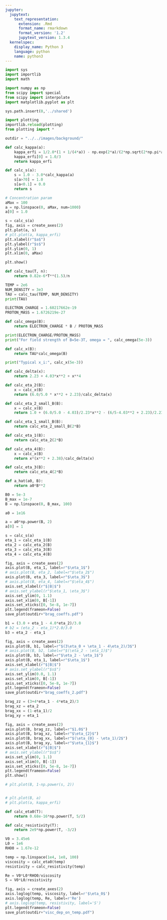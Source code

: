 ```yaml
---
jupyter:
  jupytext:
    text_representation:
      extension: .Rmd
      format_name: rmarkdown
      format_version: '1.2'
      jupytext_version: 1.3.4
  kernelspec:
    display_name: Python 3
    language: python
    name: python3
---
```


```python
import sys
import importlib
import math

import numpy as np
from scipy import special
from scipy import interpolate
import matplotlib.pyplot as plt

sys.path.insert(0,'../shared')

import plotting
importlib.reload(plotting)
from plotting import *

outdir = "../../images/background/"
```

```python
def calc_kappa(a):
    kappa_erfi = 1/2.0*(1 + 1/(4*a)) - np.exp(2*a)/(2*np.sqrt(2*np.pi*a)*special.erfi(np.sqrt(2*a)))
    kappa_erfi[0] = 1.0/3
    return kappa_erfi

def calc_s(a):
    s = 1.0 - 3.0*calc_kappa(a)
    s[a>70] = 1.0
    s[a<0.1] = 0.0
    return s
```

```python
# Concentration param
aMax = 100
a = np.linspace(0, aMax, num=1000)
a[0] = 1.0

s = calc_s(a)
fig, axis = create_axes(2)
plt.plot(a, s)
# plt.plot(a, kappa_erfi)
plt.xlabel(r"$a$")
plt.ylabel(r"$s$")
plt.ylim(0, 1)
plt.xlim(0, aMax)

plt.show()
```

```python
def calc_tau(T, n):
    return 0.82e-6*T**(1.5)/n

TEMP = 2e6
NUM_DENSITY = 3e3
TAU = calc_tau(TEMP, NUM_DENSITY)
print(TAU)
```

```python
ELECTRON_CHARGE = 1.60217662e-19
PROTON_MASS = 1.6726219e-27

def calc_omega(B):
    return ELECTRON_CHARGE * B / PROTON_MASS

print(ELECTRON_CHARGE/PROTON_MASS)
print("For field strength of B=5e-3T, omega = ", calc_omega(5e-3))
```

```python
def calc_x(B):
    return TAU*calc_omega(B)

print("Typical x_i:", calc_x(5e-3))
```

```python
def calc_delta(x):
    return 2.23 + 4.03*x**2 + x**4
```

```python
def calc_eta_2(B):
    x = calc_x(B)
    return (6.0/5.0 * x**2 + 2.23)/calc_delta(x)

def calc_eta_2_small_B(B):
    x = calc_x(B)
    return 1.0 + (6.0/5.0 - 4.03)/2.23*x**2 - (6/5-4.03**2 + 2.23)/2.23**2 * x**4

def calc_eta_1_small_B(B):
    return calc_eta_2_small_B(2*B)

def calc_eta_1(B):
    return calc_eta_2(2*B)

def calc_eta_4(B):
    x = calc_x(B)
    return x*(x**2 + 2.38)/calc_delta(x)

def calc_eta_3(B):
    return calc_eta_4(2*B)
```

```python
def a_hat(a0, B):
    return a0*B**2
```

```python
B0 = 5e-3
B_max = 1e-7
B = np.linspace(0, B_max, 100)

a0 = 1e16

a = a0*np.power(B, 2)
a[0] = 1

s = calc_s(a)
eta_1 = calc_eta_1(B)
eta_2 = calc_eta_2(B)
eta_3 = calc_eta_3(B)
eta_4 = calc_eta_4(B)

fig, axis = create_axes(2)
axis.plot(B, eta_1, label=r"$\eta_1$")
# axis.plot(B, eta_2, label=r"$\eta_2$")
axis.plot(B, eta_3, label=r"$\eta_3$")
# axis.plot(B, eta_4, label=r"$\eta_4$")
axis.set_xlabel(r"$|B|$")
# axis.set_ylabel(r"$\eta_1, \eta_3$")
axis.set_ylim(0, 1.1)
axis.set_xlim(0, B[-1])
axis.set_xticks([0, 5e-8, 1e-7])
plt.legend(frameon=False)
save_plot(outdir+"brag_coeffs.pdf")

b1 = (3.0 + eta_1 - 4.0*eta_2)/3.0
# b2 = (eta_2 - eta_1)*2.0/3.0
b3 = eta_2 - eta_1

fig, axis = create_axes(2)
axis.plot(B, b1, label=r"$(3\eta_0 + \eta_1 - 4\eta_2)/3$")
# axis.plot(B, b2, label=r"$(\eta_2 - \eta_1)$")
axis.plot(B, b3, label=r"$\eta_2 - \eta_1$")
axis.plot(B, eta_1, label=r"$\eta_1$")
axis.set_xlabel(r"$|B|$")
# axis.set_ylabel(r"$s$")
axis.set_ylim(0.0, 1.1)
axis.set_xlim(0, B[-1])
axis.set_xticks([0, 5e-8, 1e-7])
plt.legend(frameon=False)
save_plot(outdir+"brag_coeffs_2.pdf")

brag_zz = (3+4*eta_1 - 4*eta_2)/3
brag_xz = eta_2
brag_xx = (1-eta_1)/2
brag_xy = eta_1

fig, axis = create_axes(2)
axis.plot(B, brag_zz, label=r"$1.0$")
axis.plot(B, brag_xz, label=r"$\eta_{2}$")
axis.plot(B, brag_xx, label=r"$(\eta_{0} - \eta_1)/2$")
axis.plot(B, brag_xy, label=r"$\eta_{1}$")
axis.set_xlabel(r"$|B|$")
# axis.set_ylabel(r"$s$")
axis.set_ylim(0, 1.1)
axis.set_xlim(0, B[-1])
axis.set_xticks([0, 5e-8, 1e-7])
plt.legend(frameon=False)
plt.show()

# plt.plot(B, 1-np.power(s, 2))


# plt.plot(B, a)
# plt.plot(a, kappa_erfi)
```

```python
def calc_eta0(T):
    return 0.68e-16*np.power(T, 5/2)

def calc_resistivity(T):
    return 2e9*np.power(T, -3/2)

V0 = 3.45e6
L0 = 1e6
RHO0 = 1.67e-12

temp = np.linspace(1e4, 1e8, 100)
viscosity = calc_eta0(temp)
resistivity = calc_resistivity(temp)

Re = V0*L0*RHO0/viscosity
S = V0*L0/resistivity

fig, axis = create_axes(2)
axis.loglog(temp, viscosity, label=r'$\eta_0$')
axis.loglog(temp, Re, label=r'Re')
# axis.loglog(temp, resistivity, label='S')
plt.legend(frameon=False)
save_plot(outdir+"visc_dep_on_temp.pdf")
```
